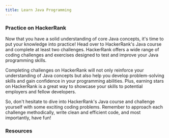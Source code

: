 ```yaml
---
title: Learn Java Programming
---
```





### Practice on HackerRank

Now that you have a solid understanding of core Java concepts, it's time to put your knowledge into practice! Head over to HackerRank's Java course and complete at least two challenges. HackerRank offers a wide range of coding challenges and exercises designed to test and improve your Java programming skills.

Completing challenges on HackerRank will not only reinforce your understanding of Java concepts but also help you develop problem-solving skills and gain confidence in your programming abilities. Plus, earning stars on HackerRank is a great way to showcase your skills to potential employers and fellow developers.

So, don't hesitate to dive into HackerRank's Java course and challenge yourself with some exciting coding problems. Remember to approach each challenge methodically, write clean and efficient code, and most importantly, have fun!

### Resources

<Cards>
    <Card  title="HackerRank Course" target="_blank" href="https://www.hackerrank.com/domains/java"   children="null"/>
    <Card  title="Common Errors" target={"_blank"} href="https://cs-people.bu.edu/dgs/courses/cs460/problem_sets/common_errors.shtml" children="null"/>
    <Card  title="Custom Challanges" target={"_blank"} href="https://classroom.github.com/assignment-invitations/c9eaf8ef15e3384d976e063c47377a34" children="null"/>
</Cards>

